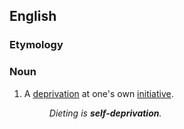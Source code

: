 ==English==

===Etymology===
{{af|en|self-|deprivation}}

===Noun===
{{en-noun|~}}

# A [[deprivation]] at one's own [[initiative]].
#: ''Dieting is '''self-deprivation'''.''